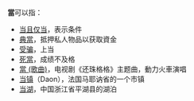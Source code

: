 '''當'''可以指：

*[[当且仅当|当且仅当]]，表示条件
*[[典當|典當]]，抵押私人物品以获取資金
*[[受骗|受骗]]，上当
*[[死當|死當]]，成绩不及格
*[[當_(歌曲)|當 (歌曲)]]，电视剧《还珠格格》主题曲，動力火車演唱
*[[当镇|当镇]]（Daon），法国马耶讷省的一个市镇
*[[当湖|当湖]]，中国浙江省平湖县的湖泊

{{Disambig|Cat=一字消歧义}}